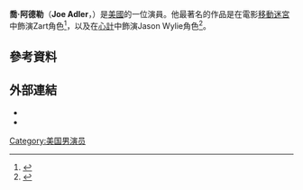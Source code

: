 {{Infobox person
| image         = 
| imagesize     =
| caption       = 
| birth_date     = 1993年3月29日
| birth_place    = 
| birth_name     = 
| occupation    = 演員
| years_active   = 2010–現在
| partner        = 
| parents       = 
| children     = 
| family = 
}}
'''喬·阿德勒'''（'''Joe Adler'''，{{bd|1993年|3月29日}}）是[[美國|美國]]的一位演員。他最著名的作品是在電影[[移動迷宮|移動迷宮]]中飾演Zart角色<ref>{{cite web|url=http://variety.com/2014/film/reviews/film-review-the-maze-runner-1201301782/|title=Film Review: ‘The Maze Runner’|accessdate=14 September 2014|first=Ella|last=Taylor|date=9 September 2014|work=[[Variety_(magazine)|Variety]]|deadurl=no|archive-date=2016-06-08|archive-url=https://web.archive.org/web/20160608083621/http://variety.com/2014/film/reviews/film-review-the-maze-runner-1201301782/}}</ref>，以及在[[心計|心計]]中飾演Jason Wylie角色<ref>{{cite web|url=http://deadline.com/2014/06/the-mentalist-joe-adler-promoted-regular-787064/|title=‘The Mentalist’ Ups Joe Adler To Regular|accessdate=14 September 2014|first=Nellie|last=Andreeva|date=10 June 2014|work=[[Deadline.com|Deadline.com]]|deadurl=no|archive-date=2019-04-01|archive-url=https://web.archive.org/web/20190401070059/https://deadline.com/2014/06/the-mentalist-joe-adler-promoted-regular-787064/}}</ref>。
==參考資料==
{{Reflist}}
==外部連結==
*{{IMDb name|id=3966184}}
*{{Twitter|jpadler}}
[[Category:美国男演员|Category:美国男演员]]